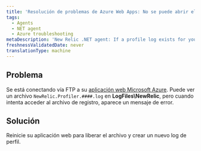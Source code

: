 ```yaml
---
title: 'Resolución de problemas de Azure Web Apps: No se puede abrir el archivo de registro'
tags:
  - Agents
  - NET agent
  - Azure troubleshooting
metaDescription: 'New Relic .NET agent: If a profile log exists for your Azure Web App but you cannot view it, restart your web app.'
freshnessValidatedDate: never
translationType: machine
---
```


## Problema

Se está conectando vía FTP a su [aplicación web Microsoft Azure](/docs/agents/net-agent/azure-installation/install-app-azure-web-apps). Puede ver un archivo `NewRelic.Profiler.####.log` en <DNT>**LogFiles\\NewRelic**</DNT>, pero cuando intenta acceder al archivo de registro, aparece un mensaje de error.

## Solución

Reinicie su aplicación web para liberar el archivo y crear un nuevo log de perfil.